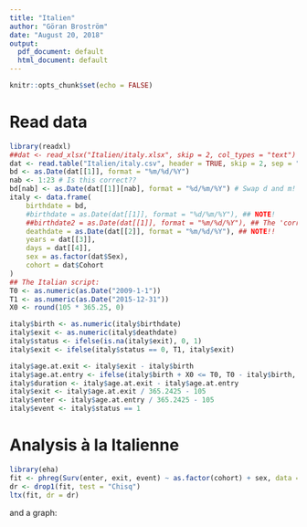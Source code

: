 ```yaml
---
title: "Italien"
author: "Göran Broström"
date: "August 20, 2018"
output:
  pdf_document: default
  html_document: default
---
```


```r
knitr::opts_chunk$set(echo = FALSE)
```

# Read data

```r
library(readxl)
##dat <- read_xlsx("Italien/italy.xlsx", skip = 2, col_types = "text")
dat <- read.table("Italien/italy.csv", header = TRUE, skip = 2, sep = ";", stringsAsFactors = FALSE,na.strings = "")
bd <- as.Date(dat[[1]], format = "%m/%d/%Y")
nab <- 1:23 # Is this correct??
bd[nab] <- as.Date(dat[[1]][nab], format = "%d/%m/%Y") # Swap d and m!
italy <- data.frame(
    birthdate = bd,
    #birthdate = as.Date(dat[[1]], format = "%d/%m/%Y"), ## NOTE!
    ##birthdate2 = as.Date(dat[[1]], format = "%m/%d/%Y"), ## The 'correct' version?
    deathdate = as.Date(dat[[2]], format = "%m/%d/%Y"), ## NOTE!!
    years = dat[[3]],
    days = dat[[4]],
    sex = as.factor(dat$Sex),
    cohort = dat$Cohort
)
## The Italian script:
T0 <- as.numeric(as.Date("2009-1-1"))
T1 <- as.numeric(as.Date("2015-12-31"))
X0 <- round(105 * 365.25, 0)

italy$birth <- as.numeric(italy$birthdate)
italy$exit <- as.numeric(italy$deathdate)
italy$status <- ifelse(is.na(italy$exit), 0, 1)
italy$exit <- ifelse(italy$status == 0, T1, italy$exit)

italy$age.at.exit <- italy$exit - italy$birth
italy$age.at.entry <- ifelse(italy$birth + X0 <= T0, T0 - italy$birth, X0)
italy$duration <- italy$age.at.exit - italy$age.at.entry
italy$exit <- italy$age.at.exit / 365.2425 - 105
italy$enter <- italy$age.at.entry / 365.2425 - 105
italy$event <- italy$status == 1
```

# Analysis à la Italienne

```r
library(eha)
fit <- phreg(Surv(enter, exit, event) ~ as.factor(cohort) + sex, data = italy, dist = "gompertz", param = "rate")
dr <- drop1(fit, test = "Chisq")
ltx(fit, dr = dr)
```

and a graph:



